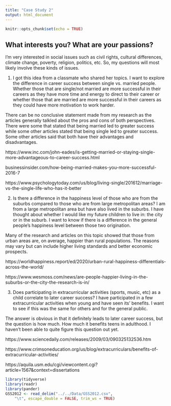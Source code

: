 ```yaml
---
title: "Case Study 2"
output: html_document
---
```


```r
knitr::opts_chunk$set(echo = TRUE)
```

## What interests you? What are your passions?

I'm very interested in social issues such as civil rights, cultural differences, climate change, poverty, religion, politics, etc. So, my questions will most likely involve these kinds of issues.

1) I got this idea from a classmate who shared her topics. I want to explore the difference in career success between single vs. married people. Whether those that are single/not married are more successful in their careers as they have more time and energy to direct to their career or whether those that are married are more successful in their careers as they could have more motivation to work harder.

There can be no conclusive statement made from my research as the articles generally talkled about the pros and cons of both perspectives. There were some that stated that being married led to greater success while some other articles stated that being single led to greater success. Some other articles said that both have their advantages and disadvantages.

https://www.inc.com/john-eades/is-getting-married-or-staying-single-more-advantageous-to-career-success.html

businessinsider.com/how-being-married-makes-you-more-successful-2016-7

https://www.psychologytoday.com/us/blog/living-single/201612/marriage-vs-the-single-life-who-has-it-better

2) Is there a difference in the happiness level of those who are from the suburbs compared to those who are from large metropolitan areas?
I am from a large metropolitan area but have also lived in the suburbs. I have thought about whether I would like my future children to live in: the city or in the suburb. I want to know if there is a difference in the general people's happiness level between those two origination.

Many of the research and articles on this topic showed that those from urban areas are, on average, happier than rural populations. The reasons may vary but can include higher living standards and better economic prospects.

https://worldhappiness.report/ed/2020/urban-rural-happiness-differentials-across-the-world/

https://www.wesmoss.com/news/are-people-happier-living-in-the-suburbs-or-the-city-the-research-is-in/

3) Does participating in extracurricular activities (sports, music, etc) as a child correlate to later career success?
I have participated in a few extracurricular activities when young and have seen its' benefits. I want to see if this was the same for others and for the general public.

The answer is obvious in that it definitely leads to later career success, but the question is how much. How much it benefits teens in adulthood. I haven't been able to quite figure this question out yet.

https://www.sciencedaily.com/releases/2009/03/090325132536.htm

https://www.crimsoneducation.org/us/blog/extracurriculars/benefits-of-extracurricular-activities/

https://aquila.usm.edu/cgi/viewcontent.cgi?article=1567&context=dissertations

```r
library(tidyverse)
library(readr)
library(pander)
GSS2012 <- read_delim("../../Data/GSS2012.csv", 
    "\t", escape_double = FALSE, trim_ws = TRUE)
```
